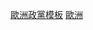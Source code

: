 {{template category
|type = function
|description = <small>指定各欧洲政党对应颜色的功能模板。此分类页面只能包含泛欧洲或跨国的政党或联盟颜色模板；每单个国家的政党颜色模板均应细分。</small>
}}

[[Category:歐洲政黨模板|]]
[[Category:政黨顏色模板|歐洲]]